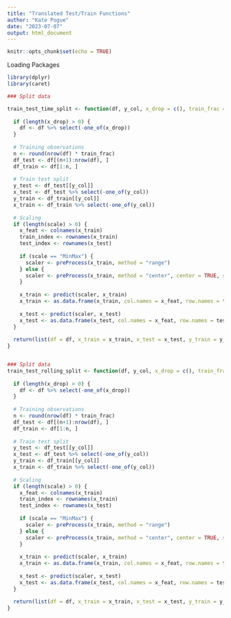 ```yaml
---
title: "Translated Test/Train Functions"
author: "Kate Pogue"
date: "2023-07-07"
output: html_document
---
```


```r
knitr::opts_chunk$set(echo = TRUE)
```

Loading Packages
```r
library(dplyr)
library(caret)
```



```r

### Split data

train_test_time_split <- function(df, y_col, x_drop = c(), train_frac = 0.7, scale = "") {
  
  if (length(x_drop) > 0) {
    df <- df %>% select(-one_of(x_drop))
  }
  
  # Training observations
  n <- round(nrow(df) * train_frac)
  df_test <- df[(n+1):nrow(df), ]
  df_train <- df[1:n, ]
  
  # Train test split
  y_test <- df_test[[y_col]]
  x_test <- df_test %>% select(-one_of(y_col))
  y_train <- df_train[[y_col]]
  x_train <- df_train %>% select(-one_of(y_col))
  
  # Scaling
  if (length(scale) > 0) {
    x_feat <- colnames(x_train)
    train_index <- rownames(x_train)
    test_index <- rownames(x_test)
    
    if (scale == "MinMax") {
      scaler <- preProcess(x_train, method = "range")
    } else {
      scaler <- preProcess(x_train, method = "center", center = TRUE, scale = TRUE)
    }
    
    x_train <- predict(scaler, x_train)
    x_train <- as.data.frame(x_train, col.names = x_feat, row.names = train_index)
    
    x_test <- predict(scaler, x_test)
    x_test <- as.data.frame(x_test, col.names = x_feat, row.names = test_index)
  }
  
  return(list(df = df, x_train = x_train, x_test = x_test, y_train = y_train, y_test = y_test))
}


### Split data
train_test_rolling_split <- function(df, y_col, x_drop = c(), train_frac = 0.7, scale = "") {
  
  if (length(x_drop) > 0) {
    df <- df %>% select(-one_of(x_drop))
  }
  
  # Training observations
  n <- round(nrow(df) * train_frac)
  df_test <- df[(n+1):nrow(df), ]
  df_train <- df[1:n, ]
  
  # Train test split
  y_test <- df_test[[y_col]]
  x_test <- df_test %>% select(-one_of(y_col))
  y_train <- df_train[[y_col]]
  x_train <- df_train %>% select(-one_of(y_col))
  
  # Scaling
  if (length(scale) > 0) {
    x_feat <- colnames(x_train)
    train_index <- rownames(x_train)
    test_index <- rownames(x_test)
    
    if (scale == "MinMax") {
      scaler <- preProcess(x_train, method = "range")
    } else {
      scaler <- preProcess(x_train, method = "center", center = TRUE, scale = TRUE)
    }
    
    x_train <- predict(scaler, x_train)
    x_train <- as.data.frame(x_train, col.names = x_feat, row.names = train_index)
    
    x_test <- predict(scaler, x_test)
    x_test <- as.data.frame(x_test, col.names = x_feat, row.names = test_index)
  }
  
  return(list(df = df, x_train = x_train, x_test = x_test, y_train = y_train, y_test = y_test))
}


```

